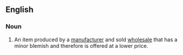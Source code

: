 ==English==

===Noun===
{{en-noun|head=[[cosmetic]] [[second]]}}

# {{context|manufacturing}} An item produced by a [[manufacturer]] and sold [[wholesale]] that has a minor blemish and therefore is offered at a lower price.